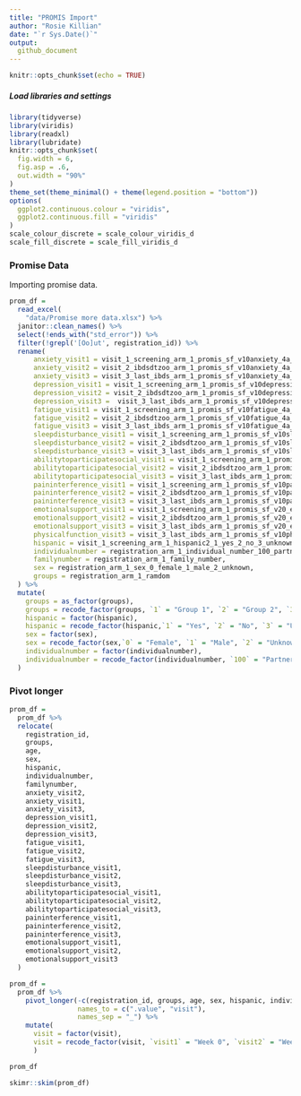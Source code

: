 ---
title: "PROMIS Import"
author: "Rosie Killian"
date: "`r Sys.Date()`"
output:
  github_document
---

```{r setup, include=FALSE}
knitr::opts_chunk$set(echo = TRUE)

```

##### Load libraries and settings

```{r libraries and settings, warning=FALSE, message=FALSE}

library(tidyverse)
library(viridis)
library(readxl)
library(lubridate)
knitr::opts_chunk$set(
  fig.width = 6,
  fig.asp = .6,
  out.width = "90%"
)
theme_set(theme_minimal() + theme(legend.position = "bottom"))
options(
  ggplot2.continuous.colour = "viridis",
  ggplot2.continuous.fill = "viridis"
)
scale_colour_discrete = scale_colour_viridis_d
scale_fill_discrete = scale_fill_viridis_d
```

### Promise Data

Importing promise data.

```{r import asa24}
prom_df = 
  read_excel(
    "data/Promise more data.xlsx") %>%
  janitor::clean_names() %>% 
  select(!ends_with("std_error")) %>% 
  filter(!grepl('[Oo]ut', registration_id)) %>% 
  rename(
      anxiety_visit1 = visit_1_screening_arm_1_promis_sf_v10anxiety_4a_tscore,
      anxiety_visit2 = visit_2_ibdsdtzoo_arm_1_promis_sf_v10anxiety_4a_tscore,
      anxiety_visit3 = visit_3_last_ibds_arm_1_promis_sf_v10anxiety_4a_tscore,
      depression_visit1 = visit_1_screening_arm_1_promis_sf_v10depression_4a_tscore,
      depression_visit2 = visit_2_ibdsdtzoo_arm_1_promis_sf_v10depression_4a_tscore,
      depression_visit3 =  visit_3_last_ibds_arm_1_promis_sf_v10depression_4a_tscore,
      fatigue_visit1 = visit_1_screening_arm_1_promis_sf_v10fatigue_4a_tscore,
      fatigue_visit2 = visit_2_ibdsdtzoo_arm_1_promis_sf_v10fatigue_4a_tscore,
      fatigue_visit3 = visit_3_last_ibds_arm_1_promis_sf_v10fatigue_4a_tscore,
      sleepdisturbance_visit1 = visit_1_screening_arm_1_promis_sf_v10sleep_disturbance_4a_tscore,
      sleepdisturbance_visit2 = visit_2_ibdsdtzoo_arm_1_promis_sf_v10sleep_disturbance_4a_tscore,
      sleepdisturbance_visit3 = visit_3_last_ibds_arm_1_promis_sf_v10sleep_disturbance_4a_tscore,
      abilitytoparticipatesocial_visit1 = visit_1_screening_arm_1_promis_sf_v20_ability_to_participate_social_4a_tscore,
      abilitytoparticipatesocial_visit2 = visit_2_ibdsdtzoo_arm_1_promis_sf_v20_ability_to_participate_social_4a_tscore,
      abilitytoparticipatesocial_visit3 = visit_3_last_ibds_arm_1_promis_sf_v20_ability_to_participate_social_4a_tscore,
      paininterference_visit1 = visit_1_screening_arm_1_promis_sf_v10pain_interference_4a_tscore,
      paininterference_visit2 = visit_2_ibdsdtzoo_arm_1_promis_sf_v10pain_interference_4a_tscore,
      paininterference_visit3 = visit_3_last_ibds_arm_1_promis_sf_v10pain_interference_4a_tscore,
      emotionalsupport_visit1 = visit_1_screening_arm_1_promis_sf_v20_emotional_support_4a_tscore,
      emotionalsupport_visit2 = visit_2_ibdsdtzoo_arm_1_promis_sf_v20_emotional_support_4a_tscore,
      emotionalsupport_visit3 = visit_3_last_ibds_arm_1_promis_sf_v20_emotional_support_4a_tscore,
      physicalfunction_visit3 = visit_3_last_ibds_arm_1_promis_sf_v10physical_function_4a_tscore,
      hispanic = visit_1_screening_arm_1_hispanic2_1_yes_2_no_3_unknown_or_not_reported,
      individualnumber = registration_arm_1_individual_number_100_partner_101_sibling_1001_mother,
      familynumber = registration_arm_1_family_number,
      sex = registration_arm_1_sex_0_female_1_male_2_unknown,
      groups = registration_arm_1_ramdom
  ) %>% 
  mutate(
    groups = as_factor(groups),
    groups = recode_factor(groups, `1` = "Group 1", `2` = "Group 2", `3` = "Group 3P", `4` = "Group 3C"),
    hispanic = factor(hispanic),
    hispanic = recode_factor(hispanic,`1` = "Yes", `2` = "No", `3` = "Unknown"),
    sex = factor(sex),
    sex = recode_factor(sex,`0` = "Female", `1` = "Male", `2` = "Unknown"),
    individualnumber = factor(individualnumber),
    individualnumber = recode_factor(individualnumber, `100` = "Partner", `101` = "Sibling", `1001` = "Mother")
  )
```

### Pivot longer

```{r}
prom_df =
  prom_df %>% 
  relocate(
    registration_id,
    groups,
    age,
    sex,
    hispanic,
    individualnumber,
    familynumber,
    anxiety_visit2,
    anxiety_visit1,
    anxiety_visit3,
    depression_visit1,
    depression_visit2,
    depression_visit3,
    fatigue_visit1,
    fatigue_visit2,
    fatigue_visit3,
    sleepdisturbance_visit1,
    sleepdisturbance_visit2,
    sleepdisturbance_visit3,
    abilitytoparticipatesocial_visit1,
    abilitytoparticipatesocial_visit2,
    abilitytoparticipatesocial_visit3,
    paininterference_visit1,
    paininterference_visit2,
    paininterference_visit3,
    emotionalsupport_visit1,
    emotionalsupport_visit2,
    emotionalsupport_visit3
  )

prom_df =
  prom_df %>% 
    pivot_longer(-c(registration_id, groups, age, sex, hispanic, individualnumber, familynumber),
                 names_to = c(".value", "visit"), 
                 names_sep = "_") %>% 
    mutate(
      visit = factor(visit),
      visit = recode_factor(visit, `visit1` = "Week 0", `visit2` = "Week 8", `visit3` = "Week 36")
      )

prom_df

skimr::skim(prom_df)
```

